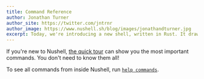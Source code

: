 ```yaml
---
title: Command Reference
author: Jonathan Turner
author_site: https://twitter.com/jntrnr
author_image: https://www.nushell.sh/blog/images/jonathandturner.jpg
excerpt: Today, we're introducing a new shell, written in Rust. It draws inspiration from the classic Unix philosophy of pipelines, the structured data approach of PowerShell, functional programming, systems programming, and more.
---
```


If you're new to Nushell, [the quick tour](/book/quick_tour.md) can show you the most important commands. You don't need to know them all!

To see all commands from inside Nushell, run [`help commands`](/commands/docs/help.md).


<GetCommands/>
